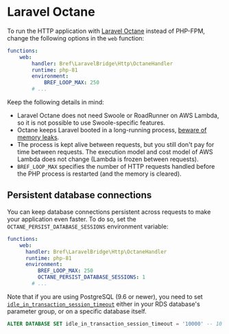 
<NextSeo description="Run Laravel with Octane on AWS Lambda using Bref." />

# Laravel Octane

To run the HTTP application with [Laravel Octane](https://laravel.com/docs/10.x/octane) instead of PHP-FPM, change the following options in the `web` function:

```yml
functions:
    web:
        handler: Bref\LaravelBridge\Http\OctaneHandler
        runtime: php-81
        environment:
            BREF_LOOP_MAX: 250
        # ...
```

Keep the following details in mind:

- Laravel Octane does not need Swoole or RoadRunner on AWS Lambda, so it is not possible to use Swoole-specific features.
- Octane keeps Laravel booted in a long-running process, [beware of memory leaks](https://laravel.com/docs/10.x/octane#managing-memory-leaks).
- The process is kept alive between requests, but you still don't pay for time between requests. The execution model and cost model of AWS Lambda does not change (Lambda is frozen between requests).
- `BREF_LOOP_MAX` specifies the number of HTTP requests handled before the PHP process is restarted (and the memory is cleared).

## Persistent database connections

You can keep database connections persistent across requests to make your application even faster. To do so, set the `OCTANE_PERSIST_DATABASE_SESSIONS` environment variable:

```yml
functions:
    web:
      handler: Bref\LaravelBridge\Http\OctaneHandler
      runtime: php-81
      environment:
          BREF_LOOP_MAX: 250
          OCTANE_PERSIST_DATABASE_SESSIONS: 1
        # ...
```

Note that if you are using PostgreSQL (9.6 or newer), you need to set [`idle_in_transaction_session_timeout`](https://www.postgresql.org/docs/current/runtime-config-client.html#GUC-IDLE-IN-TRANSACTION-SESSION-TIMEOUT) either in your RDS database's parameter group, or on a specific database itself.

```sql
ALTER DATABASE SET idle_in_transaction_session_timeout = '10000' -- 10 seconds in ms
```
